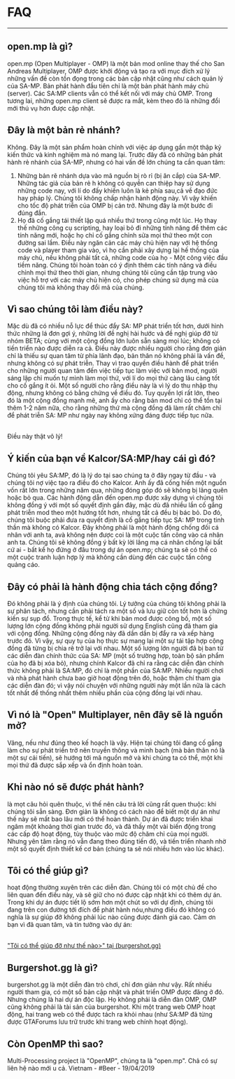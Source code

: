 <h1>FAQ</h1>

<hr />
<h2>open.mp là gì?</h2>

open.mp (Open Multiplayer - OMP) là một bản mod online thay thế cho San Andreas Multiplayer, OMP được khởi động và tạo ra với mục đích xử lý những vấn đề còn tồn đọng trong các bản cập nhật cũng như cách quản lý của SA-MP. Bản phát hành đầu tiên chỉ là một bản phát hành máy chủ (server). Các SA:MP clients vẫn có thể kết nối với máy chủ OMP. Trong tương lai, những open.mp client sẽ được ra mắt, kèm theo đó là những đổi mới thú vụ hơn được cập nhật. <h2>Đây là một bản rẻ nhánh?</h2>

Không. Đây là một sản phẩm hoàn chỉnh với việc áp dụng gần một thập kỷ kiến thức và kinh nghiệm mà nó mang lại. Trước đây đã có những bản phát hành rẻ nhánh của SA-MP, nhưng có hai vấn đề lớn chúng ta cần quan tâm:

<ol>
  <li>Những bản rẽ nhánh dựa vào mã nguồn bị rò rỉ (bị ăn cắp) của SA-MP. Những tác giả của bản rẻ h không có quyền can thiệp hay sử dụng những code nay, với lí do đấy khiến luôn là kẻ phía sau,cả về đạo đức hay pháp lý. Chúng tôi không chấp nhận hành động này. Vì vậy khiến cho tốc độ phát triễn của OMP bị cản trở. Nhưng đây là một bước đi đúng đắn.</li>
  <li>Họ đã cố gắng tái thiết lập quá nhiều thứ trong cũng một lúc. Họ thay thế những công cụ scripting, hay loại bỏ đi những tính năng để thêm các tính năng mới, hoặc họ chỉ cố gắng chỉnh sửa mọi thứ theo một con đường sai lầm. Điều này ngăn cản các máy chủ hiện nay với hệ thống code và player tham gia vào, vì họ cần phải xây dựng lại hế thống của máy chủ, nếu không phải tất cả, những code của họ - Một công việc đầu tiềm năng. Chúng tôi hoàn toàn có ý định thêm các tính năng và điều chỉnh mọi thứ theo thời gian, nhưng chúng tôi cũng cần tập trung vào việc hỗ trợ với các máy chủ hiện có, cho phép chúng sử dụng mã của chúng tôi mà không thay đổi mã của chúng.</li>
</ol>

<h2>Vì sao chúng tôi làm điều này?</h2>

Mặc dù đã có nhiều nỗ lực để thúc đẩy SA: MP phát triển tốt hơn, dưới hình thức những lá đơn gợi ý, những lời đề nghị hài hước và đề nghị giúp đỡ từ nhóm BETA; cùng với một cộng đồng lớn luôn sẵn sàng mọi lúc; không có tiến triển nào được diễn ra cả. Điều này được nhiều người cho rằng đơn giản chỉ là thiếu sự quan tâm từ phía lãnh đạo, bản thân nó không phải là vấn đề, nhưng không có sự phát triễn. Thay vì trao quyền điều hành để phát triển cho những người quan tâm đến việc tiếp tục làm việc với bản mod, người sáng lập chỉ muốn tự mình làm mọi thứ, với lí do mọi thứ càng lâu càng tốt cho cố gắng ít ỏi. Một số người cho rằng điều này là vì lý do thu nhập thụ động, nhưng không có bằng chứng về điều đó. Tuy quyền lợi rất lớn, theo đó là một cộng đồng mạnh mẽ, anh ấy cho rằng bản mod chỉ có thể tồn tại thêm 1-2 năm nữa, cho rằng những thứ mà cộng đồng đã làm rất chăm chỉ để phát triễn SA: MP như ngày nay không xứng đáng được tiếp tục nữa.

>

<br />
Điều này thật vô lý!

<h2>Ý kiến của bạn về Kalcor/SA:MP/hay cái gì đó?</h2>

Chúng tôi yêu SA:MP, đó là lý do tại sao chúng ta ở đây ngay từ đầu - và chúng tôi nợ việc tạo ra điều đó cho Kalcor. Anh ấy đã cống hiến một nguồn vốn rất lớn trong những năm qua, những đóng góp đó sẽ không bị lãng quên hoặc bỏ qua. Các hành động dẫn đến open.mp được xây dựng vì chúng tôi không đồng ý với một số quyết định gần đây, mặc dù đã nhiều lần cố gắng phát triễn mod theo một hướng tốt hơn, nhưng tất cả đều bị bác bỏ. Do đó, chúng tôi buộc phải đưa ra quyết định là cố gắng tiếp tục SA: MP trong tinh thần mà không có Kalcor. Đây không phải là một hành động chống đối cá nhân với anh ta, avà không nên được coi là một cuộc tấn công vào cá nhân anh ta. Chúng tôi sẽ không đồng ý bất kỳ lời lăng mạ cá nhân chống lại bất cứ ai - bất kể họ đứng ở đâu trong dự án open.mp; chúng ta sẽ có thể có một cuộc tranh luận hợp lý mà không cần dùng đến các cuộc tấn công quảng cáo. <h2>Đây có phải là hành động chia tách cộng đồng?</h2>

Đó không phải là ý định của chúng tôi. Lý tưởng của chúng tôi không phải là sự phân tách, nhưng cần phải tách ra một số và lưu giữ còn tốt hơn là chứng kiến sự sụp đổ. Trong thực tế, kể từ khi bản mod được công bố, một số lượng lớn cộng đồng không phải người sử dụng English cũng đã tham gia với cộng đồng. Những cộng đồng này đã dần dần bị đẩy ra và xếp hàng trước đó. Vì vậy, sự quy tụ của họ thực sự mang lại một sự tái tập hợp cộng đồng đã từng bị chia rẽ trở lại với nhau. Một số lượng lớn người đã bị ban từ các diễn đàn chính thức của SA: MP (một số trường hợp, toàn bộ sản phẩm của họ đã bị xóa bỏ), nhưng chính Kalcor đã chỉ ra rằng các diễn đàn chính thức không phải là SA:MP, đó chỉ là một phần của SA:MP. Nhiều người chơi và nhà phát hành chưa bao giờ hoạt động trên đó, hoặc thậm chí tham gia các diễn đàn đó; vì vậy nói chuyện với những người này một lần nữa là cách tốt nhất để thống nhất thêm nhiều phần của cộng đồng lại với nhau. <h2>Vì nó là "Open" Multiplayer, nên đây sẽ là nguồn mở?</h2>

Vâng, nếu như đúng theo kế hoạch là vậy. Hiện tại chúng tôi đang cố gắng làm cho sự phát triển trở nên truyền thông và minh bạch (mà bản thân nó là một sự cải tiến), sẽ hướng tới mã nguồn mở và khi chúng ta có thể, một khi mọi thứ đã được sắp xếp và ổn định hoàn toàn. <h2>Khi nào nó sẽ được phát hành?</h2>

là mọt câu hỏi quên thuộc, vì thế nên câu trả lời cũng rất quen thuộc: khi chúng tôi sẳn sàng. Đơn giản là không có cách nào để biết một dự án như thế này sẽ mất bao lâu mới có thể hoàn thành. Dự án đã được triển khai ngâm một khoảng thời gian trước đó, và đã thấy một vài biến động trong các cấp độ hoạt động, tùy thuộc vào mức độ chăm chỉ của mọi người. Nhưng yên tâm rằng nó vẫn đang theo đúng tiến độ, và tiến triển nhanh nhờ một số quyết định thiết kế cơ bản (chúng ta sẽ nói nhiều hơn vào lúc khác). <h2>Tôi có thể giúp gì?</h2>

hoạt động thường xuyên trên các diễn đàn. Chúng tôi có một chủ đề cho liên quan đến điều này, và sẽ giữ cho nó được cập nhật khi có thêm dự án. Trong khi dự án được tiết lộ sớm hơn một chút so với dự định, chúng tôi đang trên con đường tới đích để phát hành nóu,nhưng điều đó không có nghĩa là sự giúp đỡ không phải lúc nào cũng được đánh giá cao. Cảm ơn bạn vì đã quan tâm, và tin tưởng vào dự án:

<br />
<a href="https://www.burgershot.gg/showthread.php?tid=99">
<u>"Tôi có thể giúp đỡ như thế nào>" tại (burgershot.gg)</u>
</a>

<h2>Burgershot.gg là gì?</h2>

burgershot.gg là một diễn đàn trò chơi, chỉ đơn giản như vậy. Rất nhiều người tham gia, có một số bản cập nhật và phát triển OMP được đăng ở đó. Nhưng chúng là hai dự án độc lập. Họ không phải là diễn đàn OMP, OMP cũng không phải là tài sản của burgershot. Khi một trang web OMP hoạt động, hai trang web có thể được tách ra khỏi nhau (như SA:MP đã từng được GTAForums lưu trữ trước khi trang web chính hoạt động). <h2>Còn OpenMP thì sao?</h2>

Multi-Processing project là "OpenMP", chúng ta là "open.mp". Chả có sự liên hệ nào mới u cả. Vietnam - #Beer - 19/04/2019
